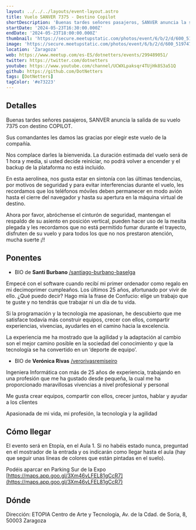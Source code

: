 ```yaml
---
layout: ../../../layouts/event-layout.astro
title: Vuelo SANVER 7375 - Destino Copilot
shortDescription: 'Buenas tardes señores pasajeros, SANVER anuncia la salida de su vuelo 7375 con destino COPILOT.'
startDate: '2024-05-23T16:30:00.000Z'
endDate: '2024-05-23T18:00:00.000Z'
thumbnail: 'https://secure.meetupstatic.com/photos/event/6/b/2/d/600_519747437.webp?w=384'
image: 'https://secure.meetupstatic.com/photos/event/6/b/2/d/600_519747437.webp?w=384'
location: 'Zaragoza'
web: https://www.meetup.com/es-ES/dotnetters/events/299489051/
twitter: https://twitter.com/dotnetters
youtube: https://www.youtube.com/channel/UCWXLpaksqr4TUjHk8S3a51Q
github: https://github.com/DotNetters
tags: [DotNetters]
tagColor: '#e73223'
---
```



## Detalles

Buenas tardes señores pasajeros, SANVER anuncia la salida de su vuelo 7375 con destino COPILOT.

Sus comandantes les damos las gracias por elegir este vuelo de la compañía.

Nos complace darles la bienvenida. La duración estimada del vuelo será de 1 hora y media, si usted decide reiniciar, no podrá volver a encender y el backup de la plataforma no está incluido.

En esta aerolínea, nos gusta estar en sintonía con las últimas tendencias, por motivos de seguridad y para evitar interferencias durante el vuelo, les recordamos que los teléfonos móviles deben permanecer en modo avión hasta el cierre del navegador y
hasta su apertura en la máquina virtual de destino.

Ahora por favor, abróchense el cinturón de seguridad, mantengan el respaldo de su asiento en posición vertical, pueden hacer uso de la mesita plegada y les recordamos que no está permitido fumar durante el trayecto, disfruten de su vuelo y para todos los que no nos prestaron atención, mucha suerte ¡!!

## Ponentes

- BIO de **Santi Burbano** [/santiago-burbano-baselga](https://www.linkedin.com/in/santiago-burbano-baselga/)

Empecé con el software cuando recibí mi primer ordenador como regalo en mi decimoprimer cumpleaños. Los últimos 25 años, afortunado por vivir de ello. ¿Qué puedo decir? Hago mía la frase de Confucio: elige un trabajo que te guste y no tendrás que trabajar ni un día de tu vida.

Si la programación y la tecnología me apasionan, he descubierto que me satisface todavía más construir equipos, crecer con ellos, compartir experiencias, vivencias, ayudarles en el camino hacia la excelencia.

La experiencia me ha mostrado que la agilidad y la adaptación al cambio son el mejor camino posible en la sociedad del conocimiento y que la tecnología se ha convertido en un ‘deporte de equipo’.

- BIO de **Verónica Rivas** [/verorivasremiseiro](https://www.linkedin.com/in/verorivasremiseiro/)

Ingeniera Informática con más de 25 años de experiencia, trabajando en una profesión que me ha gustado desde pequeña, la cual me ha proporcionado maravillosas vivencias a nivel profesional y personal

Me gusta crear equipos, compartir con ellos, crecer juntos, hablar y ayudar a los clientes

Apasionada de mi vida, mi profesión, la tecnología y la agilidad

## Cómo llegar

El evento será en Etopía, en el Aula 1. Si no habéis estado nunca, preguntad en el mostrador de la entrada y os indicarán como llegar hasta el aula (hay que seguir unas líneas de colores que están pintadas en el suelo).

Podéis aparcar en Parking Sur de la Expo [https://maps.app.goo.gl/3Xm46vLFEL81gCcR7](https://maps.app.goo.gl/3Xm46vLFEL81gCcR7)

## Dónde

Dirección: ETOPIA Centro de Arte y Tecnología, Av. de la Cdad. de Soria, 8, 50003 Zaragoza

<GoogleMap
  src="https://www.google.com/maps/embed?pb=!1m18!1m12!1m3!1d373.8985816558651!2d-0.9071347503226899!3d41.65922283854045!2m3!1f0!2f0!3f0!3m2!1i1024!2i768!4f13.1!3m3!1m2!1s0xd596b4aded0f4d1%3A0x12f8c30f1a51a61f!2sETOPIA%20Centro%20de%20Arte%20y%20Tecnolog%C3%ADa!5e0!3m2!1ses!2ses!4v1714137579848!5m2!1ses!2ses"
  ariaLabel="ETOPIA Centro de Arte y Tecnología, Av. de la Cdad. de Soria, 8, 50003 Zaragoza"
/>
